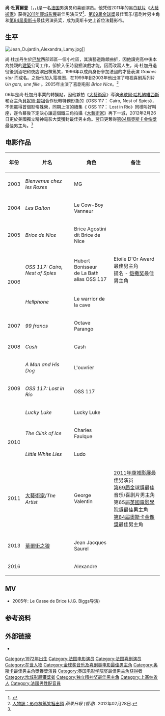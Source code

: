{{noteTA
|T=zh-hans:让·杜雅尔丹; zh-hk:尚·杜加丹; zh-tw:尚·杜賈爾登;
|1=zh-hans:让·杜雅尔丹; zh-hk:尚·杜加丹; zh-tw:尚·杜賈爾登;
|2=zh-hans:艺术家; zh-hk:星光夢裏人; zh-tw:大藝術家;
|3=zh-hans:迈克尔·哈扎纳维希乌斯; zh-hk:米高·哈薩拿維斯; zh-tw:米歇爾·哈札納維西斯;
|G1=Movie
}}
{{Infobox entertainer
|type=男演員
|image       = Christophe Lambert et Jean Dujardin (Cropped).jpg
|caption     = 出席2019年[[康城影展|康城影展]]
|birth_date  = {{birth date and age|1972|6|19}}
|birth_place = {{FRA}}[[上塞纳省|上塞纳省]][[吕埃尔-马尔迈松|吕埃尔-马尔迈松]]
|nationality = {{FRA}}
|spouse      = Gaëlle Dujardin (?–2003)<br>{{marriage|Alexandra Lamy|2009|2014|reason=divorced}}<ref>{{cite web|url=http://tvmag.lefigaro.fr/programme-tv/article/television/84952/alexandra-lamy-et-jean-dujardin-officiellement-divorces-.html|title=Alexandra Lamy et Jean Dujardin officiellement divorcés|publisher=Le Figaro|date=2014-12-25|accessdate=2016-10-23|archive-date=2018-09-01|archive-url=https://web.archive.org/web/20180901044430/http://tvmag.lefigaro.fr/programme-tv/article/television/84952/alexandra-lamy-et-jean-dujardin-officiellement-divorces-.html|dead-url=no}}</ref><br>{{marriage|Nathalie Péchalat|2018}}
| residence      = {{FRA}}[[圣克卢|圣克卢]]
| occupation      = {{Flatlist|
* 演员
* 电视导演
* 喜剧演员
}}
| yearsactive     = 1996年至今
|academyawards = '''[[奧斯卡最佳男主角獎|最佳男主角]]'''<br />2011年 《[[大藝術家|大藝術家]]》
|afiawards='''最佳國際男演員'''<br />2011年 《[[大藝術家|大藝術家]]》
|goldenglobeawards='''[[金球獎最佳音樂及喜劇類電影男主角|最佳音樂及喜劇類電影男主角]]'''<br />2011年 《[[大藝術家|大藝術家]]》
|sagawards='''[[美國演員工會獎最佳男主角|最佳男主角]]'''<br />2011年 《[[大藝術家|大藝術家]]》 
|baftaawards='''[[英國電影學院獎最佳男主角|最佳男主角]]'''<br />2011年 《[[大藝術家|大藝術家]]》 
|awards='''[[坎城影展|坎城影展]]最佳男演員獎'''<br />2011年 《[[大藝術家|大藝術家]]》 
}}
'''尚·杜賈爾登'''（{{lang-fr|Jean Dujardin}}，{{IPA-fr|ʒɑ̃ dy.ʒaʁ.dɛ̃|-|Fr-Jean Dujardin.ogg}}，{{bd|1972年|6月19日|catIdx=D}})是一名[[法国|法国]]男演员和喜剧演员。他凭借2011年的黑白[[默片|默片]]《[[艺术家_(电影)|大藝術家]]》获得[[2011年康城影展|2011年康城影展]]最佳男演员奖<ref>{{Cite web|last=Chang|first=Justin|date=2011-05-22|url=http://www.variety.com/article/VR1118037426?refCatId=13|title='Tree of Life' wins Palme d'Or|work=[[Variety_(magazine)|Variety]]|accessdate=2011-05-22|archive-date=2011-05-28|archive-url=https://web.archive.org/web/20110528144057/http://www.variety.com/article/VR1118037426?refCatId=13|dead-url=no}}</ref>、[[第69屆金球獎|第69屆金球獎]]最佳音乐/喜剧片男主角和[[第84屆奧斯卡|第84屆奧斯卡]]最佳男演员奖，成为奧斯卡史上首位法籍影帝。

== 生平 ==
[[File:Jean_Dujardin_Alexandra_Lamy.jpg|thumb]]]]

尚·杜加丹生於[[巴黎|巴黎]]西部郊區一個小社區，其演藝道路頗曲折，因他讀完高中後本為雙親的[[建築|建築]]公司工作，卻於入伍時發掘演戲才能，因而改寫人生。尚·杜加丹退役後到酒吧和夜店演出棟篤笑，1996年以成員身份參加法國的才藝表演 ''Graines star'' 而成名。之後他加入電視圈，在1999年到2003年他出演了电视喜剧系列片 ''Un gars, une fille'' 。2005年主演了喜剧电影 ''Brice Nice''。<ref name="Dujardinlife">[http://hk.apple.nextmedia.com/template/apple/art_main.php?iss_id=20120228&sec_id=462&subsec_id=463&art_id=16108186 人物誌：影帝棟篤笑捱出頭] {{Wayback|url=http://hk.apple.nextmedia.com/template/apple/art_main.php?iss_id=20120228&sec_id=462&subsec_id=463&art_id=16108186 |date=20120301191741 }} ''蘋果日報 (香港)''. 2012年02月28日.</ref>

06年是尚·杜加丹事業的轉捩點，因他夥拍《[[大藝術家|大藝術家]]》導演[[米高·哈扎納維希烏斯|米歇爾·哈札納維西斯]]和女主角[[貝熱尼絲·貝喬|貝妮絲·碧祖]]合作玩轉特務形象的《OSS 117： Cairo, Nest of Spies》，不但贏得首個影帝殊榮，同期上演的續集《 OSS 117： Lost in Rio》同樣叫好叫座，遂令幕後下定決心讓這個鐵三角拍攝《[[大藝術家|大藝術家]]》再下一城，2012年2月26日更於美國獨立精神電影大獎獲封最佳男主角。翌日更奪得[[第84屆奧斯卡金像獎|第84屆奧斯卡金像獎]]最佳男主角。<ref name="Dujardinlife" />

== 电影作品 ==
{| class="wikitable sortable"
|-
! 年份
! 片名
! 角色
! 备注
|-
| 2003
| ''Bienvenue chez les Rozes''
| MG
|
|-
| 2004
| ''Les Dalton''
| Le Cow-Boy Vanneur
|
|-
| 2005
| ''Brice de Nice''
| Brice Agostini<br />dit Brice de Nice
|
|-
| rowspan=2|2006
| ''OSS 117: Cairo, Nest of Spies''
| Hubert Bonisseur<br />de La Bath<br />alias OSS 117
| Etoile D'Or Award 最佳男主角<br />提名 - [[恺撒奖|恺撒奖]]最佳男主角
|-
| ''Hellphone''
| Le warrior de la cave
|
|-
| 2007
| ''99 francs''
| Octave Parango
| 
|-
| 2008
| ''Cash''
| Cash
|
|-
| rowspan=3|2009
| ''A Man and His Dog''
| L'ouvrier
|
|-
| ''OSS 117: Lost in Rio''
| OSS 117
|
|-
| ''Lucky Luke''
| Lucky Luke
|
|-
| rowspan=2|2010
| ''The Clink of Ice''
| Charles Faulque
|
|-
| ''Little White Lies''
| Ludo
|
|-
|2011
| [[大藝術家|大藝術家]]/''The Artist''
| George Valentin
| [[2011年康城影展|2011年康城影展]]最佳男演员<br />[[第69屆金球獎|第69屆金球獎]]最佳音乐/喜剧片男主角<br />第65届[[英國電影學院獎|英國電影學院獎]]最佳男主角<br />[[第84屆奧斯卡金像獎|第84屆奧斯卡金像獎]]最佳男主角
|-
|2013 || [[華爾街之狼|華爾街之狼]] ||Jean Jacques Saurel ||
|-
|2016
|{{Link-en|縮水情人夢|Up for Love}}
|Alexandre
|
|}

== MV ==
* 2005年: Le Casse de Brice (J.G. Biggs导演)

== 参考资料 ==
{{reflist}}

== 外部链接 ==
{{Commons category|Jean Dujardin}}
*{{imdb name|241121}}
{{Navboxes
|title = 让·杜雅尔丹奖项列表
|list =
{{奥斯卡最佳男主角奖}}
{{美國演員工會獎最佳男主角}}
{{英國電影學院獎最佳男主角}}
{{金球獎最佳音樂及喜劇類電影男主角}}
{{獨立精神獎最佳男主角獎}}
{{澳洲影藝學院國際獎最佳男主角}}
{{坎城影展最佳男演員獎}}
{{倫敦影評人協會獎年度男主角}}
}}
{{Authority control}}
{{DEFAULTSORT:Dujardin, Jean}}
[[Category:1972年出生|Category:1972年出生]]
[[Category:法国电影演员|Category:法国电影演员]]
[[Category:法国喜剧演员|Category:法国喜剧演员]]
[[Category:在世人物|Category:在世人物]]
[[Category:金球奖音乐及喜剧类电影最佳男主角|Category:金球奖音乐及喜剧类电影最佳男主角]]
[[Category:奥斯卡最佳男主角獎獲獎演員|Category:奥斯卡最佳男主角獎獲獎演員]]
[[Category:英国电影学院奖最佳男主角获得者|Category:英国电影学院奖最佳男主角获得者]]
[[Category:坎城影展獲獎者|Category:坎城影展獲獎者]]
[[Category:独立精神奖最佳男主角|Category:独立精神奖最佳男主角]]
[[Category:上塞纳省人|Category:上塞纳省人]]
[[Category:法國男性配音員|Category:法國男性配音員]]